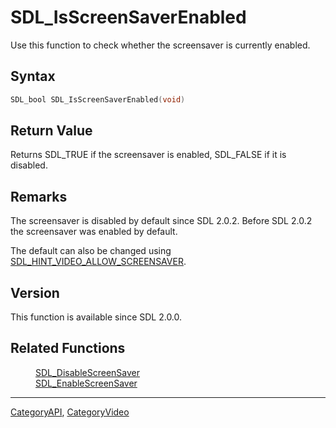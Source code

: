 
= SDL_IsScreenSaverEnabled =
Use this function to check whether the screensaver is currently enabled.


== Syntax ==
<syntaxhighlight lang='c++'>
SDL_bool SDL_IsScreenSaverEnabled(void)
</syntaxhighlight>

== Return Value ==
Returns SDL_TRUE if the screensaver is enabled, SDL_FALSE if it is disabled.

== Remarks ==
The screensaver is disabled by default since SDL 2.0.2. Before SDL 2.0.2 the screensaver was enabled by default.

The default can also be changed using [[SDL_HINT_VIDEO_ALLOW_SCREENSAVER]].

== Version ==
This function is available since SDL 2.0.0.

== Related Functions ==
:[[SDL_DisableScreenSaver]]
:[[SDL_EnableScreenSaver]]

----
[[CategoryAPI]], [[CategoryVideo]]
